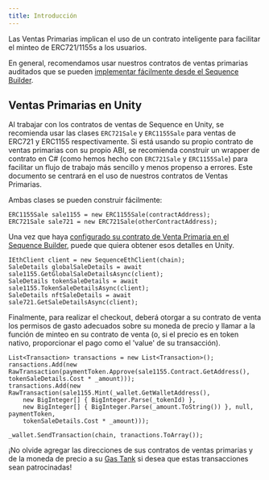 ```yaml
---
title: Introducción
---
```


Las Ventas Primarias implican el uso de un contrato inteligente para facilitar el minteo de ERC721/1155s a los usuarios.

En general, recomendamos usar nuestros contratos de ventas primarias auditados que se pueden [implementar fácilmente desde el Sequence Builder](/solutions/collectibles/contracts/deploy-primary-sales-contract).

## Ventas Primarias en Unity
Al trabajar con los contratos de ventas de Sequence en Unity, se recomienda usar las clases `ERC721Sale` y `ERC1155Sale` para ventas de ERC721 y ERC1155 respectivamente. Si está usando su propio contrato de ventas primarias con su propio ABI, se recomienda construir un wrapper de contrato en C# (como hemos hecho con `ERC721Sale` y `ERC1155Sale`) para facilitar un flujo de trabajo más sencillo y menos propenso a errores. Este documento se centrará en el uso de nuestros contratos de Ventas Primarias.

Ambas clases se pueden construir fácilmente:

```
ERC1155Sale sale1155 = new ERC1155Sale(contractAddress);
ERC721Sale sale721 = new ERC721Sale(otherContractAddress);
```

Una vez que haya [configurado su contrato de Venta Primaria en el Sequence Builder](/solutions/collectibles/contracts/deploy-primary-sales-contract), puede que quiera obtener esos detalles en Unity.

```
IEthClient client = new SequenceEthClient(chain);
SaleDetails globalSaleDetails = await sale1155.GetGlobalSaleDetailsAsync(client);
SaleDetails tokenSaleDetails = await sale1155.TokenSaleDetailsAsync(client);
SaleDetails nftSaleDetails = await sale721.GetSaleDetailsAsync(client);
```

Finalmente, para realizar el checkout, deberá otorgar a su contrato de venta los permisos de gasto adecuados sobre su moneda de precio y llamar a la función de minteo en su contrato de venta (o, si el precio es en token nativo, proporcionar el pago como el 'value' de su transacción).

```
List<Transaction> transactions = new List<Transaction>();
ransactions.Add(new RawTransaction(paymentToken.Approve(sale1155.Contract.GetAddress(), tokenSaleDetails.Cost * _amount)));
transactions.Add(new RawTransaction(sale1155.Mint(_wallet.GetWalletAddress(),
    new BigInteger[] { BigInteger.Parse(_tokenId) },
    new BigInteger[] { BigInteger.Parse(_amount.ToString()) }, null, paymentToken,
    tokenSaleDetails.Cost * _amount)));

_wallet.SendTransaction(chain, tranactions.ToArray());
```

<Tip>¡No olvide agregar las direcciones de sus contratos de ventas primarias y de la moneda de precio a su [Gas Tank](/solutions/builder/gas-tank) si desea que estas transacciones sean patrocinadas!</Tip>